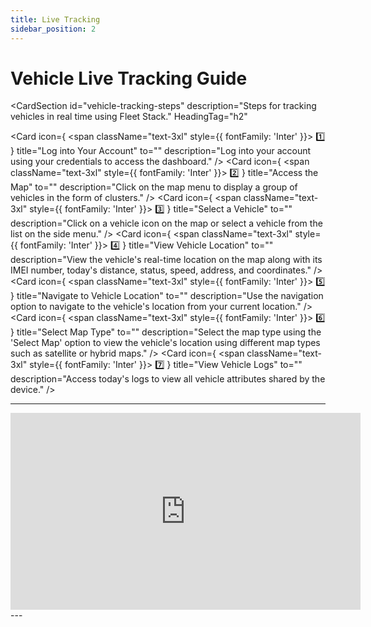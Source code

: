 ```yaml
---
title: Live Tracking
sidebar_position: 2
---
```


# Vehicle Live Tracking Guide

<CardSection
  id="vehicle-tracking-steps"
  description="Steps for tracking vehicles in real time using Fleet Stack."
  HeadingTag="h2"
>
  <Card
    icon={
      <span className="text-3xl" style={{ fontFamily: 'Inter' }}>
        1️⃣
      </span>
    }
    title="Log into Your Account"
    to=""
    description="Log into your account using your credentials to access the dashboard."
  />
  <Card
    icon={
      <span className="text-3xl" style={{ fontFamily: 'Inter' }}>
        2️⃣
      </span>
    }
    title="Access the Map"
    to=""
    description="Click on the map menu to display a group of vehicles in the form of clusters."
  />
  <Card
    icon={
      <span className="text-3xl" style={{ fontFamily: 'Inter' }}>
        3️⃣
      </span>
    }
    title="Select a Vehicle"
    to=""
    description="Click on a vehicle icon on the map or select a vehicle from the list on the side menu."
  />
  <Card
    icon={
      <span className="text-3xl" style={{ fontFamily: 'Inter' }}>
        4️⃣
      </span>
    }
    title="View Vehicle Location"
    to=""
    description="View the vehicle's real-time location on the map along with its IMEI number, today's distance, status, speed, address, and coordinates."
  />
  <Card
    icon={
      <span className="text-3xl" style={{ fontFamily: 'Inter' }}>
        5️⃣
      </span>
    }
    title="Navigate to Vehicle Location"
    to=""
    description="Use the navigation option to navigate to the vehicle's location from your current location."
  />
  <Card
    icon={
      <span className="text-3xl" style={{ fontFamily: 'Inter' }}>
        6️⃣
      </span>
    }
    title="Select Map Type"
    to=""
    description="Select the map type using the 'Select Map' option to view the vehicle's location using different map types such as satellite or hybrid maps."
  />
  <Card
    icon={
      <span className="text-3xl" style={{ fontFamily: 'Inter' }}>
        7️⃣
      </span>
    }
    title="View Vehicle Logs"
    to=""
    description="Access today's logs to view all vehicle attributes shared by the device."
  />
</CardSection>

---

<div style={{ display: 'flex', justifyContent: 'center', marginTop: '20px' }}>
  <iframe
    width="560"
    height="315"
    src="https://www.youtube.com/embed/FuWnQC6SHiM?si=loffpFRl43mULIYb"
    title="Vehicle Tracking Tutorial"
    frameBorder="0"
    allow="accelerometer; autoplay; clipboard-write; encrypted-media; gyroscope; picture-in-picture"
    allowFullScreen
  ></iframe>
</div>
---
<head>
  <title>Vehicle Tracking Guide</title>
  <meta
    name="description"
    content="Learn how to track vehicles in real-time, view logs, and navigate to vehicle locations in Fleet Stack."
  />
</head>
